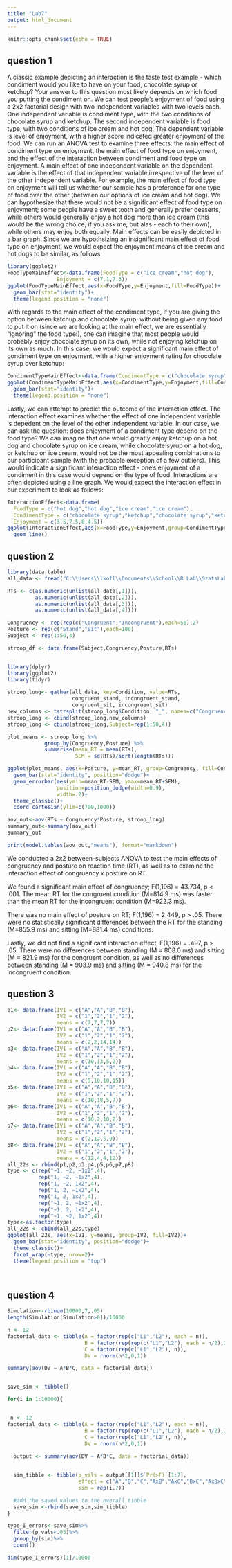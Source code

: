 ```yaml
---
title: "Lab7"
output: html_document
---
```


```r
knitr::opts_chunk$set(echo = TRUE)
```

## question 1

A classic example depicting an interaction is the taste test example - which condiment would you like to have on your food, chocolate syrup or ketchup? Your answer to this question most likely depends on which food you putting the condiment on.
We can test people's enjoyment of food using a 2x2 factorial design with two independent variables with two levels each. One independent variable is condiment type, with the two conditions of chocolate syrup and ketchup. The second independent variable is food type, with two conditions of ice cream and hot dog. The dependent variable is level of enjoyment, with a higher score indicated greater enjoyment of the food. 
We can run an ANOVA test to examine three effects: the main effect of condiment type on enjoyment, the main effect of food type on enjoyment, and the effect of the interaction between condiment and food type on enjoyment.
A main effect of one independent variable on the dependent variable is the effect of that independent variable irrespective of the level of the other independent variable. For example, the main effect of food type on enjoyment will tell us whether our sample has a preference for one type of food over the other (between our options of ice cream and hot dog). We can hypothesize that there would not be a significant effect of food type on enjoyment; some people have a sweet tooth and generally prefer desserts, while others would generally enjoy a hot dog more than ice cream (this would be the wrong choice, if you ask me, but alas - each to their own), while others may enjoy both equally. Main effects can be easily depicted in a bar graph. Since we are hypothsizing an insignificant main effect of food type on enjoyment, we would expect the enjoyment means of ice cream and hot dogs to be similar, as follows:

```r
library(ggplot2)
FoodTypeMainEffect<-data.frame(FoodType = c("ice cream","hot dog"),
                Enjoyment = c(7.1,7.3))
ggplot(FoodTypeMainEffect,aes(x=FoodType,y=Enjoyment,fill=FoodType))+
  geom_bar(stat="identity")+
  theme(legend.position = "none")
```

With regards to the main effect of the condiment type, if you are giving the option between ketchup and chocolate syrup, without being given any food to put it on (since we are looking at the main effect, we are essentially "ignoring" the food type!), one can imagine that most people would probably enjoy chocolate syrup on its own, while not enjoying ketchup on its own as much. In this case, we would expect a significant main effect of condiment type on enjoyment, with a higher enjoyment rating for chocolate syrup over ketchup:

```r
CondimentTypeMainEffect<-data.frame(CondimentType = c("chocolate syrup","ketchup"),Enjoyment = c(10,5))
ggplot(CondimentTypeMainEffect,aes(x=CondimentType,y=Enjoyment,fill=CondimentType))+
  geom_bar(stat="identity")+
  theme(legend.position = "none")
```


Lastly, we can attempt to predict the outcome of the interaction effect. The interaction effect examines whether the effect of one independent variable is depedent on the level of the other independent variable. In our case, we can ask the question: does enjoyment of a condiment type depend on the food type? We can imagine that one would greatly enjoy ketchup on a hot dog and chocolate syrup on ice cream, while chocolate syrup on a hot dog, or ketchup on ice cream, would not be the most appealing combinations to our participant sample (with the probable exception of a few outliers). This would indicate a significant interaction effect - one's enjoyment of a condiment in this case would depend on the type of food. Interactions are often depicted using a line graph. We would expect the interaction effect in our experiment to look as follows:

```r
InteractionEffect<-data.frame(
  FoodType = c("hot dog","hot dog","ice cream","ice cream"),
  CondimentType = c("chocolate syrup","ketchup","chocolate syrup","ketchup"),
  Enjoyment = c(3.5,7.5,8,4.5))
ggplot(InteractionEffect,aes(x=FoodType,y=Enjoyment,group=CondimentType,color=CondimentType))+
  geom_line()
```

## question 2
```r

library(data.table)
all_data <- fread("C:\\Users\\lkofl\\Documents\\School\\R Lab\\StatsLab1\\open_data/stroop_stand.csv")

RTs <- c(as.numeric(unlist(all_data[,1])),
         as.numeric(unlist(all_data[,2])),
         as.numeric(unlist(all_data[,3])),
         as.numeric(unlist(all_data[,4])))

Congruency <- rep(rep(c("Congruent","Incongruent"),each=50),2)
Posture <- rep(c("Stand","Sit"),each=100)
Subject <- rep(1:50,4)

stroop_df <- data.frame(Subject,Congruency,Posture,RTs)


library(dplyr)
library(ggplot2)
library(tidyr)

stroop_long<- gather(all_data, key=Condition, value=RTs, 
                     congruent_stand, incongruent_stand,
                     congruent_sit, incongruent_sit)
new_columns <- tstrsplit(stroop_long$Condition, "_", names=c("Congruency","Posture"))
stroop_long <- cbind(stroop_long,new_columns)
stroop_long <- cbind(stroop_long,Subject=rep(1:50,4))

plot_means <- stroop_long %>%
            group_by(Congruency,Posture) %>%
            summarise(mean_RT = mean(RTs),
                      SEM = sd(RTs)/sqrt(length(RTs)))

ggplot(plot_means, aes(x=Posture, y=mean_RT, group=Congruency, fill=Congruency))+
  geom_bar(stat="identity", position="dodge")+
  geom_errorbar(aes(ymin=mean_RT-SEM, ymax=mean_RT+SEM), 
                position=position_dodge(width=0.9),
                width=.2)+
  theme_classic()+
  coord_cartesian(ylim=c(700,1000))

aov_out<-aov(RTs ~ Congruency*Posture, stroop_long)
summary_out<-summary(aov_out)
summary_out

print(model.tables(aov_out,"means"), format="markdown")

```
We conducted a 2x2 between-subjects ANOVA to test the main effects of congruency and posture on reaction time (RT), as well as to examine the interaction effect of congruency x posture on RT.

We found a significant main effect of congruency; F(1,196) = 43.734, p < .001. The mean RT for the congruent condition (M=814.9 ms) was faster than the mean RT for the incongruent condition (M=922.3 ms).

There was no main effect of posture on RT; F(1,196) = 2.449, p > .05. There were no statistically significant differences between the RT for the standing (M=855.9 ms) and sitting (M=881.4 ms) conditions.

Lastly, we did not find a significant interaction effect, F(1,196) = .497, p > .05. There were no differences between standing (M = 808.0 ms) and sitting (M = 821.9 ms) for the congruent condition, as well as no differences between standing (M = 903.9 ms) and sitting (M = 940.8 ms) for the incongruent condition.


## question 3

```r
p1<- data.frame(IV1 = c("A","A","B","B"),
                IV2 = c("1","2","1","2"),
                means = c(7,7,7,7))
p2<- data.frame(IV1 = c("A","A","B","B"),
                IV2 = c("1","2","1","2"),
                means = c(2,2,14,14))
p3<- data.frame(IV1 = c("A","A","B","B"),
                IV2 = c("1","2","1","2"),
                means = c(10,13,5,2))
p4<- data.frame(IV1 = c("A","A","B","B"),
                IV2 = c("1","2","1","2"),
                means = c(5,10,10,15))
p5<- data.frame(IV1 = c("A","A","B","B"),
                IV2 = c("1","2","1","2"),
                means = c(10,18,5,7))
p6<- data.frame(IV1 = c("A","A","B","B"),
                IV2 = c("1","2","1","2"),
                means = c(10,2,10,2))
p7<- data.frame(IV1 = c("A","A","B","B"),
                IV2 = c("1","2","1","2"),
                means = c(2,12,5,9))
p8<- data.frame(IV1 = c("A","A","B","B"),
                IV2 = c("1","2","1","2"),
                means = c(12,4,4,12))
all_22s <- rbind(p1,p2,p3,p4,p5,p6,p7,p8)
type <- c(rep("~1, ~2, ~1x2",4),
          rep("1, ~2, ~1x2",4),
          rep("1, ~2, 1x2",4),
          rep("1, 2, ~1x2",4),
          rep("1, 2, 1x2",4),
          rep("~1, 2, ~1x2",4),
          rep("~1, 2, 1x2",4),
          rep("~1, ~2, 1x2",4))
type<-as.factor(type)
all_22s <- cbind(all_22s,type)
ggplot(all_22s, aes(x=IV1, y=means, group=IV2, fill=IV2))+
  geom_bar(stat="identity", position="dodge")+
  theme_classic()+
  facet_wrap(~type, nrow=2)+
  theme(legend.position = "top")
                             



```

## question 4
```r

Simulation<-rbinom(10000,7,.05)
length(Simulation[Simulation>0])/10000

n <- 12
factorial_data <- tibble(A = factor(rep(c("L1","L2"), each = n)),
                         B = factor(rep(rep(c("L1","L2"), each = n/2),2)),
                         C = factor(rep(c("L1","L2"), n)),
                         DV = rnorm(n*2,0,1))

summary(aov(DV ~ A*B*C, data = factorial_data))


save_sim <- tibble()

for(i in 1:10000){


 n <- 12
factorial_data <- tibble(A = factor(rep(c("L1","L2"), each = n)),
                         B = factor(rep(rep(c("L1","L2"), each = n/2),2)),
                         C = factor(rep(c("L1","L2"), n)),
                         DV = rnorm(n*2,0,1))
  
  output <- summary(aov(DV ~ A*B*C, data = factorial_data))


  sim_tibble <- tibble(p_vals = output[[1]]$`Pr(>F)`[1:7],
                       effect = c("A","B","C","AxB","AxC","BxC","AxBxC"),
                       sim = rep(i,7))

  #add the saved values to the overall tibble
  save_sim <-rbind(save_sim,sim_tibble)
}

type_I_errors<-save_sim%>%
  filter(p_vals<.05)%>%
  group_by(sim)%>%
  count()

dim(type_I_errors)[1]/10000
```

